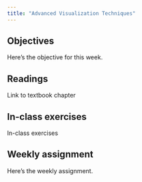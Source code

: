 ```yaml
---
title: "Advanced Visualization Techniques"
---
```


## Objectives

Here's the objective for this week.

## Readings

Link to textbook chapter

## In-class exercises

In-class exercises

## Weekly assignment

Here's the weekly assignment.
